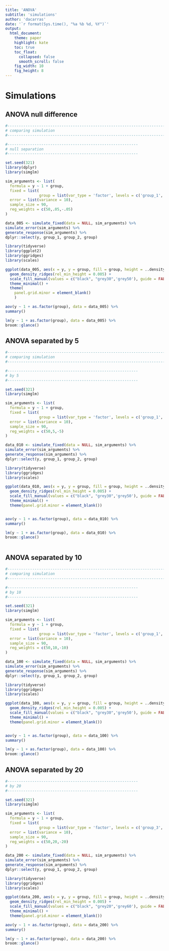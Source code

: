 ```yaml
---
title: 'ANOVA'
subtitle: 'simulations'
author: 'dacarras'
date: '`r format(Sys.time(), "%a %b %d, %Y")`'
output:
  html_document:
    theme: paper
    highlight: kate
    toc: true
    toc_float:
      collapsed: false
      smooth_scroll: false
    fig_width: 10 
    fig_height: 8 
---
```


<style>
  .main-container {
    max-width: 1600px !important;
  }
  .list-group-item.active, 
  .list-group-item.active:focus, 
  .list-group-item.active:hover {
    background-color: #373334;
  }
</style>


# Simulations

## ANOVA null difference

```r

#------------------------------------------------------------------------------
# comparing simulation
#------------------------------------------------------------------------------

#----------------------------------------------------------
# null separation
#----------------------------------------------------------

set.seed(321)
library(dplyr)
library(simglm)

sim_arguments <- list(
  formula = y ~ 1 + group,
  fixed = list(
               group = list(var_type = 'factor', levels = c('group_1', 'group_2','group_3'))),
  error = list(variance = 10),
  sample_size = 90,
  reg_weights = c(50,.05,-.05)
)

data_005 <- simulate_fixed(data = NULL, sim_arguments) %>%
simulate_error(sim_arguments) %>%
generate_response(sim_arguments) %>%
dplyr::select(y, group_1, group_2, group)

library(tidyverse)
library(ggplot2)
library(ggridges)
library(scales)

ggplot(data_005, aes(x = y, y = group, fill = group, height = ..density..)) +
  geom_density_ridges(rel_min_height = 0.005) +
  scale_fill_manual(values = c("black", "grey30",'grey50'), guide = FALSE) + 
  theme_minimal() +
  theme(
    panel.grid.minor = element_blank()
    )

aov(y ~ 1 + as.factor(group), data = data_005) %>%
summary()

lm(y ~ 1 + as.factor(group), data = data_005) %>%
broom::glance()

```

## ANOVA separated by 5

```r

#------------------------------------------------------------------------------
# comparing simulation
#------------------------------------------------------------------------------

#----------------------------------------------------------
# by 5
#----------------------------------------------------------

set.seed(321) 
library(simglm)

sim_arguments <- list(
  formula = y ~ 1 + group,
  fixed = list(
               group = list(var_type = 'factor', levels = c('group_1', 'group_2','group_3'))),
  error = list(variance = 10),
  sample_size = 90,
  reg_weights = c(50,5,-5)
)

data_010 <- simulate_fixed(data = NULL, sim_arguments) %>%
simulate_error(sim_arguments) %>%
generate_response(sim_arguments) %>%
dplyr::select(y, group_1, group_2, group)

library(tidyverse)
library(ggridges)
library(scales)

ggplot(data_010, aes(x = y, y = group, fill = group, height = ..density..)) +
  geom_density_ridges(rel_min_height = 0.005) +
  scale_fill_manual(values = c("black", "grey30",'grey50'), guide = FALSE) + 
  theme_minimal() +
  theme(panel.grid.minor = element_blank())


aov(y ~ 1 + as.factor(group), data = data_010) %>%
summary()

lm(y ~ 1 + as.factor(group), data = data_010) %>%
broom::glance()



```

## ANOVA separated by 10

```r

#------------------------------------------------------------------------------
# comparing simulation
#------------------------------------------------------------------------------

#----------------------------------------------------------
# by 10
#----------------------------------------------------------

set.seed(321) 
library(simglm)

sim_arguments <- list(
  formula = y ~ 1 + group,
  fixed = list(
               group = list(var_type = 'factor', levels = c('group_1', 'group_2','group_3'))),
  error = list(variance = 10),
  sample_size = 90,
  reg_weights = c(50,10,-10)
)

data_100 <- simulate_fixed(data = NULL, sim_arguments) %>%
simulate_error(sim_arguments) %>%
generate_response(sim_arguments) %>%
dplyr::select(y, group_1, group_2, group)

library(tidyverse)
library(ggridges)
library(scales)

ggplot(data_100, aes(x = y, y = group, fill = group, height = ..density..)) +
  geom_density_ridges(rel_min_height = 0.005) +
  scale_fill_manual(values = c("black", "grey30",'grey50'), guide = FALSE) + 
  theme_minimal() +
  theme(panel.grid.minor = element_blank())


aov(y ~ 1 + as.factor(group), data = data_100) %>%
summary()

lm(y ~ 1 + as.factor(group), data = data_100) %>%
broom::glance()


```

## ANOVA separated by 20

```r

#----------------------------------------------------------
# by 20
#----------------------------------------------------------

set.seed(321) 
library(simglm)

sim_arguments <- list(
  formula = y ~ 1 + group,
  fixed = list(
               group = list(var_type = 'factor', levels = c('group_3', 'group_1','group_2'))),
  error = list(variance = 10),
  sample_size = 90,
  reg_weights = c(50,20,-20)
)

data_200 <- simulate_fixed(data = NULL, sim_arguments) %>%
simulate_error(sim_arguments) %>%
generate_response(sim_arguments) %>%
dplyr::select(y, group_1, group_2, group)

library(tidyverse)
library(ggridges)
library(scales)

ggplot(data_200, aes(x = y, y = group, fill = group, height = ..density..)) +
  geom_density_ridges(rel_min_height = 0.005) +
  scale_fill_manual(values = c("black", "grey20",'grey60'), guide = FALSE) + 
  theme_minimal() +
  theme(panel.grid.minor = element_blank())

aov(y ~ 1 + as.factor(group), data = data_200) %>%
summary()

lm(y ~ 1 + as.factor(group), data = data_200) %>%
broom::glance()

```
